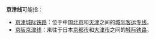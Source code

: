'''京津线'''可能指：

* [[京津城际铁路|京津城际铁路]]：位于中国[[北京|北京]]和[[天津|天津]]之间的[[城际铁路|城际]][[客运专线|客运专线]]。
* [[京阪京津线|京阪京津线]]：来往于日本[[京都市|京都市]]和[[大津市|大津市]]之间的[[城际铁路|城际铁路]]。


{{disambig|cat=三字消歧义}}